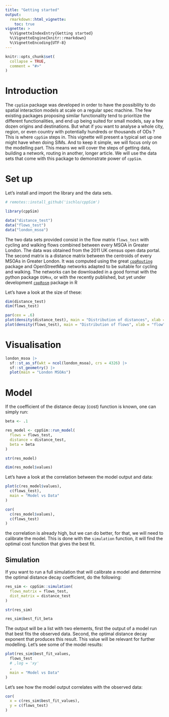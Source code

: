 ```yaml
---
title: "Getting started"
output: 
  rmarkdown::html_vignette:
    toc: true
vignette: >
  %\VignetteIndexEntry{Getting started}
  %\VignetteEngine{knitr::rmarkdown}
  %\VignetteEncoding{UTF-8}
---
```


```r
knitr::opts_chunk$set(
  collapse = TRUE,
  comment = "#>"
)
```

# Introduction

The `cppSim` package was developed in order to have the possibility to do spatial interaction models at scale on a regular spec machine. The few existing packages proposing similar functionality tend to prioritize the different functionalities, and end up being suited for small models, say a few dozen origins and destinations. But what if you want to analyse a whole city, region, or even country with potentially hundreds or thousands of ODs ? This is where `cppSim` steps in. This vignette will present a typical set up one might have when doing SIMs. And to keep it simple, we will focus only on the modelling part. This means we will cover the steps of getting data, building a network, routing in another, longer article. We will use the data sets that come with this package to demonstrate power of `cppSim`.

# Set up

Let's install and import the library and the data sets.

```r
# remotes::install_github('ischlo/cppSim')

library(cppSim)

data("distance_test")
data("flows_test")
data("london_msoa")

```

The two data sets provided consist in the flow matrix `flows_test` with cycling and walking flows combined between every MSOA in Greater London. The data was obtained from the 2011 UK census open data portal. The second matrix is a distance matrix between the centroids of every MSOAs in Greater London. It was computed using the great [`cppRouting`](https://github.com/vlarmet/cppRouting) package and OpenStreetMap networks adapted to be suitable for cycling and walking. The networks can be downloaded in a good format with the python package `OSMnx`, or with the recently published, but yet under development [`cppRosm`](https://ischlo.github.io/cppRosm/) package in R

Let's have a look at the size of these:

```r

dim(distance_test)
dim(flows_test)

```

```r

par(cex = .6)
plot(density(distance_test), main = "Distribution of distances", xlab = "OD distance (km)")
plot(density(flows_test), main = "Distribution of flows", xlab = "flow", log = "x")

```

# Visualisation

```r

london_msoa |>
  sf::st_as_sf(wkt = ncol(london_msoa), crs = 4326) |>
  sf::st_geometry() |>
  plot(main = "London MSOAs")

```

# Model

If the coefficient of the distance decay (cost) function is known, one can simply run:

```r

beta <- .1

res_model <- cppSim::run_model(
  flows = flows_test,
  distance = distance_test,
  beta = beta
)

str(res_model)

dim(res_model$values)

```

Let's have a look at the correlation between the model output and data:

```r
plot(c(res_model$values),
  c(flows_test),
  main = "Model vs Data"
)

```

```r
cor(
  c(res_model$values),
  c(flows_test)
)

```

the correlation is already high, but we can do better, for that, we will need to calibrate the model. This is done with the `simulation` function, it will find the optimal cost function that gives the best fit.

## Simulation

If you want to run a full simulation that will calibrate a model and determine the optimal distance decay coefficient, do the following:

```r

res_sim <- cppSim::simulation(
  flows_matrix = flows_test,
  dist_matrix = distance_test
)

str(res_sim)

res_sim$best_fit_beta

```

The output will be a list with two elements, first the output of a model run that best fits the observed data. Second, the optimal distance decay exponent that produces this result. This value will be relevant for further modelling. Let's see some of the model results:

```r
plot(res_sim$best_fit_values,
  flows_test
  # ,log = 'xy'
  ,
  main = "Model vs Data"
)
```

Let's see how the model output correlates with the observed data:

```r
cor(
  x = c(res_sim$best_fit_values),
  y = c(flows_test)
)

```

<!-- # Conclusion -->
